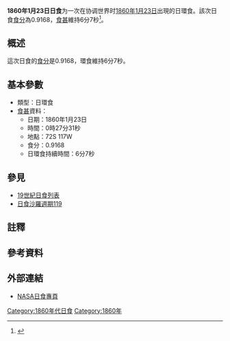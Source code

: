 {{Infobox Solar eclipse
| Year        = 1860
| Month       = 1
| Day         = 23
| Type        = 日環食
| Image       = SE1860Jan23A.gif
| Image size  = 200px
| Image intro = 1860年1月23日日環食路徑圖
  <!--   日食資料   -->
| Gamma       = -0.8969
| Mag         = 0.9168
| Saros       = [[日食沙羅週期119|119]]
| Saros total = 
| Saros seq   = 
  <!--     食甚     -->
| Duration    = 6分7秒
| Location    = 
| Coords      = 
| Width       = 719公里
  <!--   開始時間   -->
| Partial     = 
| Start type  = 
| Centre      = 
| Greatest    = 00:27:31
  <!--     倒數     -->
| hour        = 00
| minute      = 27
| second      = 31
| Duration_s  = 
}}
'''1860年1月23日日食'''为一次在协调世界时[[1860年|1860年]][[1月23日|1月23日]]出現的日環食。該次日食[[食分|食分]]為0.9168，[[食甚|食甚]]維持6分7秒<ref name="nasa_catalog_list">{{cite web |url=http://eclipse.gsfc.nasa.gov/SEcat5/SE1801-1900.html |title=Catalog of Solar Eclipses: 1801 to 1900 |language=en |publisher=[[NASA|NASA]] |accessdate=2009-07-26 |archiveurl=https://web.archive.org/web/20150112204733/http://eclipse.gsfc.nasa.gov/SEcat5/SE1801-1900.html |archivedate=2015-01-12 |deadurl=no }}</ref>。

== 概述 ==
這次日食的[[食分|食分]]是0.9168，環食維持6分7秒。

== 基本參數 ==
{{NoteUTC}}
* 類型：日環食
*[[食甚|食甚]]資料：
** 日期：1860年1月23日
** 時間：0時27分31秒 
** 地點：72S 117W
** 食分：0.9168
** 日環食持續時間：6分7秒

== 參見 ==
{{日食主題}}
* [[19世紀日食列表|19世紀日食列表]]
* [[日食沙羅週期119|日食沙羅週期119]]

== 註釋 ==
{{NoteFoot}}

== 參考資料 ==
{{reflist}}

== 外部連結 ==
* [http://eclipse.gsfc.nasa.gov/solar.html NASA日食專頁]{{Wayback|url=http://eclipse.gsfc.nasa.gov/solar.html |date=20190108200537 }}{{en icon}}

{{日食}}

[[Category:1860年代日食|Category:1860年代日食]]
[[Category:1860年|Category:1860年]]

{{Eclipse-stub}}